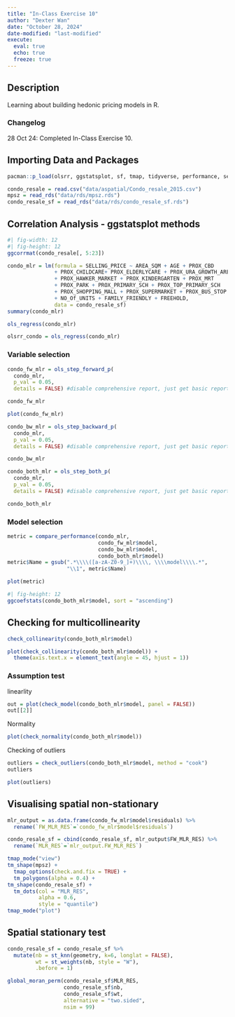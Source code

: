 ```yaml
---
title: "In-Class Exercise 10"
author: "Dexter Wan"
date: "October 28, 2024"
date-modified: "last-modified"
execute: 
  eval: true
  echo: true
  freeze: true
---
```


## Description

Learning about building hedonic pricing models in R.

### Changelog

28 Oct 24: Completed In-Class Exercise 10.

## Importing Data and Packages

```r
pacman::p_load(olsrr, ggstatsplot, sf, tmap, tidyverse, performance, see ,sfdep)
```

```r
condo_resale = read.csv("data/aspatial/Condo_resale_2015.csv")
mpsz = read_rds("data/rds/mpsz.rds")
condo_resale_sf = read_rds("data/rds/condo_resale_sf.rds")
```

## Correlation Analysis - ggstatsplot methods

```r
#| fig-width: 12
#| fig-height: 12
ggcorrmat(condo_resale[, 5:23])
```

```r
condo_mlr = lm(formula = SELLING_PRICE ~ AREA_SQM + AGE + PROX_CBD 
               + PROX_CHILDCARE+ PROX_ELDERLYCARE + PROX_URA_GROWTH_AREA 
               + PROX_HAWKER_MARKET + PROX_KINDERGARTEN + PROX_MRT 
               + PROX_PARK + PROX_PRIMARY_SCH + PROX_TOP_PRIMARY_SCH 
               + PROX_SHOPPING_MALL + PROX_SUPERMARKET + PROX_BUS_STOP 
               + NO_Of_UNITS + FAMILY_FRIENDLY + FREEHOLD,
               data = condo_resale_sf)
summary(condo_mlr)
```

```r
ols_regress(condo_mlr)
```

```r
olsrr_condo = ols_regress(condo_mlr)
```

### Variable selection

```r
condo_fw_mlr = ols_step_forward_p(
  condo_mlr,
  p_val = 0.05,
  details = FALSE) #disable comprehensive report, just get basic report

condo_fw_mlr
```

```r
plot(condo_fw_mlr)
```

```r
condo_bw_mlr = ols_step_backward_p(
  condo_mlr,
  p_val = 0.05,
  details = FALSE) #disable comprehensive report, just get basic report

condo_bw_mlr

condo_both_mlr = ols_step_both_p(
  condo_mlr,
  p_val = 0.05,
  details = FALSE) #disable comprehensive report, just get basic report

condo_both_mlr
```

### Model selection

```r
metric = compare_performance(condo_mlr,
                             condo_fw_mlr$model,
                             condo_bw_mlr$model,
                             condo_both_mlr$model)
metric$Name = gsub(".*\\\\([a-zA-Z0-9_]+)\\\\, \\\\model\\\\.*", 
                   "\\1", metric$Name)
```

```r
plot(metric)
```

```r
#| fig-height: 12
ggcoefstats(condo_both_mlr$model, sort = "ascending")
```

## Checking for multicollinearity

```r
check_collinearity(condo_both_mlr$model)
```

```r
plot(check_collinearity(condo_both_mlr$model)) +
  theme(axis.text.x = element_text(angle = 45, hjust = 1))
```

### Assumption test

linearlity

```r
out = plot(check_model(condo_both_mlr$model, panel = FALSE))
out[[2]]
```

Normality

```r
plot(check_normality(condo_both_mlr$model))
```

Checking of outliers

```r
outliers = check_outliers(condo_both_mlr$model, method = "cook")
outliers
```

```r
plot(outliers)
```

## Visualising spatial non-stationary

```r
mlr_output = as.data.frame(condo_fw_mlr$model$residuals) %>%
  rename(`FW_MLR_RES`=`condo_fw_mlr$model$residuals`)
```

```r
condo_resale_sf = cbind(condo_resale_sf, mlr_output$FW_MLR_RES) %>%
  rename(`MLR_RES`=`mlr_output.FW_MLR_RES`)
```

```r
tmap_mode("view")
tm_shape(mpsz) + 
  tmap_options(check.and.fix = TRUE) +
  tm_polygons(alpha = 0.4) +
tm_shape(condo_resale_sf) +
  tm_dots(col = "MLR_RES",
          alpha = 0.6,
          style = "quantile")
tmap_mode("plot")
```

## Spatial stationary test

```r
condo_resale_sf = condo_resale_sf %>%
  mutate(nb = st_knn(geometry, k=6, longlat = FALSE),
         wt = st_weights(nb, style = "W"),
         .before = 1)
```

```r
global_moran_perm(condo_resale_sf$MLR_RES, 
                  condo_resale_sf$nb, 
                  condo_resale_sf$wt, 
                  alternative = "two.sided", 
                  nsim = 99)
```
